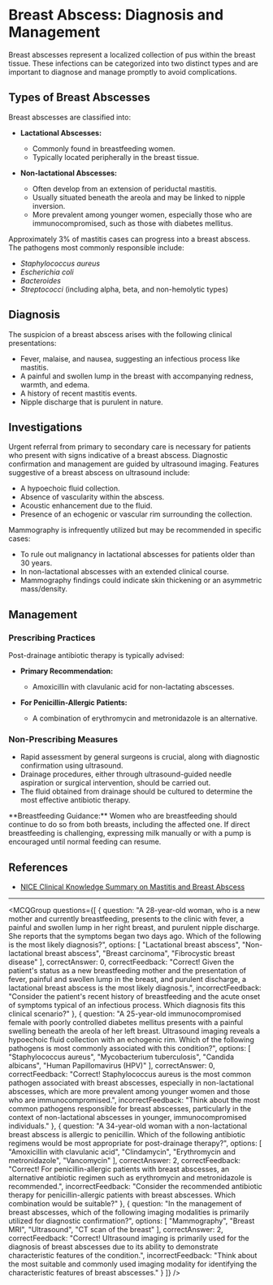 
# Breast Abscess: Diagnosis and Management

Breast abscesses represent a localized collection of pus within the breast tissue. These infections can be categorized into two distinct types and are important to diagnose and manage promptly to avoid complications.

## Types of Breast Abscesses

Breast abscesses are classified into:

- **Lactational Abscesses:**
  - Commonly found in breastfeeding women.
  - Typically located peripherally in the breast tissue.

- **Non-lactational Abscesses:**
  - Often develop from an extension of periductal mastitis.
  - Usually situated beneath the areola and may be linked to nipple inversion.
  - More prevalent among younger women, especially those who are immunocompromised, such as those with diabetes mellitus.

Approximately 3% of mastitis cases can progress into a breast abscess. The pathogens most commonly responsible include:

- *Staphylococcus aureus*
- *Escherichia coli*
- *Bacteroides*
- *Streptococci* (including alpha, beta, and non-hemolytic types)

## Diagnosis

The suspicion of a breast abscess arises with the following clinical presentations:

- Fever, malaise, and nausea, suggesting an infectious process like mastitis.
- A painful and swollen lump in the breast with accompanying redness, warmth, and edema.
- A history of recent mastitis events.
- Nipple discharge that is purulent in nature.

## Investigations

Urgent referral from primary to secondary care is necessary for patients who present with signs indicative of a breast abscess. Diagnostic confirmation and management are guided by ultrasound imaging. Features suggestive of a breast abscess on ultrasound include:

- A hypoechoic fluid collection.
- Absence of vascularity within the abscess.
- Acoustic enhancement due to the fluid.
- Presence of an echogenic or vascular rim surrounding the collection.

Mammography is infrequently utilized but may be recommended in specific cases:

- To rule out malignancy in lactational abscesses for patients older than 30 years.
- In non-lactational abscesses with an extended clinical course.
- Mammography findings could indicate skin thickening or an asymmetric mass/density.

## Management

### Prescribing Practices

Post-drainage antibiotic therapy is typically advised:

- **Primary Recommendation:**
  - Amoxicillin with clavulanic acid for non-lactating abscesses.

- **For Penicillin-Allergic Patients:**
  - A combination of erythromycin and metronidazole is an alternative.

### Non-Prescribing Measures

- Rapid assessment by general surgeons is crucial, along with diagnostic confirmation using ultrasound.
- Drainage procedures, either through ultrasound-guided needle aspiration or surgical intervention, should be carried out.
- The fluid obtained from drainage should be cultured to determine the most effective antibiotic therapy.

<Callout emoji="🤱">
**Breastfeeding Guidance:** Women who are breastfeeding should continue to do so from both breasts, including the affected one. If direct breastfeeding is challenging, expressing milk manually or with a pump is encouraged until normal feeding can resume.
</Callout>

## References

- [NICE Clinical Knowledge Summary on Mastitis and Breast Abscess](https://cks.nice.org.uk/topics/mastitis-breast-abscess/diagnosis/)

---

<MCQGroup questions={[
  {
    question: "A 28-year-old woman, who is a new mother and currently breastfeeding, presents to the clinic with fever, a painful and swollen lump in her right breast, and purulent nipple discharge. She reports that the symptoms began two days ago. Which of the following is the most likely diagnosis?",
    options: [
      "Lactational breast abscess",
      "Non-lactational breast abscess",
      "Breast carcinoma",
      "Fibrocystic breast disease"
    ],
    correctAnswer: 0,
    correctFeedback: "Correct! Given the patient's status as a new breastfeeding mother and the presentation of fever, painful and swollen lump in the breast, and purulent discharge, a lactational breast abscess is the most likely diagnosis.",
    incorrectFeedback: "Consider the patient's recent history of breastfeeding and the acute onset of symptoms typical of an infectious process. Which diagnosis fits this clinical scenario?"
  },
  {
    question: "A 25-year-old immunocompromised female with poorly controlled diabetes mellitus presents with a painful swelling beneath the areola of her left breast. Ultrasound imaging reveals a hypoechoic fluid collection with an echogenic rim. Which of the following pathogens is most commonly associated with this condition?",
    options: [
      "Staphylococcus aureus",
      "Mycobacterium tuberculosis",
      "Candida albicans",
      "Human Papillomavirus (HPV)"
    ],
    correctAnswer: 0,
    correctFeedback: "Correct! Staphylococcus aureus is the most common pathogen associated with breast abscesses, especially in non-lactational abscesses, which are more prevalent among younger women and those who are immunocompromised.",
    incorrectFeedback: "Think about the most common pathogens responsible for breast abscesses, particularly in the context of non-lactational abscesses in younger, immunocompromised individuals."
  },
  {
    question: "A 34-year-old woman with a non-lactational breast abscess is allergic to penicillin. Which of the following antibiotic regimens would be most appropriate for post-drainage therapy?",
    options: [
      "Amoxicillin with clavulanic acid",
      "Clindamycin",
      "Erythromycin and metronidazole",
      "Vancomycin"
    ],
    correctAnswer: 2,
    correctFeedback: "Correct! For penicillin-allergic patients with breast abscesses, an alternative antibiotic regimen such as erythromycin and metronidazole is recommended.",
    incorrectFeedback: "Consider the recommended antibiotic therapy for penicillin-allergic patients with breast abscesses. Which combination would be suitable?"
  },
  {
    question: "In the management of breast abscesses, which of the following imaging modalities is primarily utilized for diagnostic confirmation?",
    options: [
      "Mammography",
      "Breast MRI",
      "Ultrasound",
      "CT scan of the breast"
    ],
    correctAnswer: 2,
    correctFeedback: "Correct! Ultrasound imaging is primarily used for the diagnosis of breast abscesses due to its ability to demonstrate characteristic features of the condition.",
    incorrectFeedback: "Think about the most suitable and commonly used imaging modality for identifying the characteristic features of breast abscesses."
  }
]} />